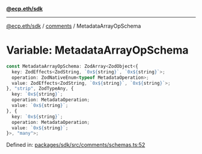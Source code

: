 [**@ecp.eth/sdk**](../../index.mdx)

***

[@ecp.eth/sdk](/sdk-reference/index.mdx) / [comments](/sdk-reference/comments/index.mdx) / MetadataArrayOpSchema

# Variable: MetadataArrayOpSchema

```ts
const MetadataArrayOpSchema: ZodArray<ZodObject<{
  key: ZodEffects<ZodString, `0x${string}`, `0x${string}`>;
  operation: ZodNativeEnum<typeof MetadataOperation>;
  value: ZodEffects<ZodString, `0x${string}`, `0x${string}`>;
}, "strip", ZodTypeAny, {
  key: `0x${string}`;
  operation: MetadataOperation;
  value: `0x${string}`;
}, {
  key: `0x${string}`;
  operation: MetadataOperation;
  value: `0x${string}`;
}>, "many">;
```

Defined in: [packages/sdk/src/comments/schemas.ts:52](https://github.com/ecp-eth/comments-monorepo/blob/main/packages/sdk/src/comments/schemas.ts#L52)
